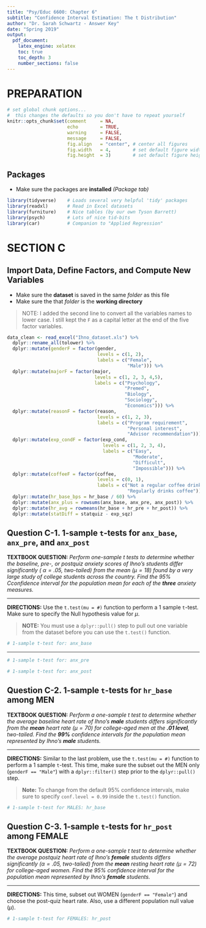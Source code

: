 ---
title: "Psy/Educ 6600: Chapter 6"
subtitle: "Confidence Interval Estimation: The t Distribution"
author: "Dr. Sarah Schwartz - Answer Key"
date: "Spring 2019"
output: 
  pdf_document:
    latex_engine: xelatex
    toc: true
    toc_depth: 3
    number_sections: false
---

\clearpage

# PREPARATION

```{r, include=FALSE}
# set global chunk options...  
#  this changes the defaults so you don't have to repeat yourself
knitr::opts_chunk$set(comment     = NA,
                      echo        = TRUE, 
                      warning     = FALSE, 
                      message     = FALSE,
                      fig.align   = "center", # center all figures
                      fig.width   = 4,        # set default figure width to 4 inches
                      fig.height  = 3)        # set default figure height to 3 inches

```

## Packages

* Make sure the packages are **installed** *(Package tab)*

```{r}
library(tidyverse)    # Loads several very helpful 'tidy' packages
library(readxl)       # Read in Excel datasets
library(furniture)    # Nice tables (by our own Tyson Barrett)
library(psych)        # Lots of nice tid-bits
library(car)          # Companion to "Applied Regression"
```

\clearpage



# SECTION C

## Import Data, Define Factors, and Compute New Variables

* Make sure the **dataset** is saved in the same *folder* as this file
* Make sure the that *folder* is the **working directory**

> NOTE: I added the second line to convert all the variables names to lower case.  I still kept the `F` as a capital letter at the end of the five factor variables.

```{r}
data_clean <- read_excel("Ihno_dataset.xls") %>% 
  dplyr::rename_all(tolower) %>% 
  dplyr::mutate(genderF = factor(gender, 
                                 levels = c(1, 2),
                                 labels = c("Female", 
                                            "Male"))) %>% 
  dplyr::mutate(majorF = factor(major, 
                                levels = c(1, 2, 3, 4,5),
                                labels = c("Psychology",
                                           "Premed",
                                           "Biology",
                                           "Sociology",
                                           "Economics"))) %>% 
  dplyr::mutate(reasonF = factor(reason,
                                 levels = c(1, 2, 3),
                                 labels = c("Program requirement",
                                            "Personal interest",
                                            "Advisor recommendation"))) %>% 
  dplyr::mutate(exp_condF = factor(exp_cond,
                                   levels = c(1, 2, 3, 4),
                                   labels = c("Easy",
                                              "Moderate",
                                              "Difficult",
                                              "Impossible"))) %>% 
  dplyr::mutate(coffeeF = factor(coffee,
                                 levels = c(0, 1),
                                 labels = c("Not a regular coffee drinker",
                                            "Regularly drinks coffee")))  %>% 
  dplyr::mutate(hr_base_bps = hr_base / 60) %>% 
  dplyr::mutate(anx_plus = rowsums(anx_base, anx_pre, anx_post)) %>% 
  dplyr::mutate(hr_avg = rowmeans(hr_base + hr_pre + hr_post)) %>% 
  dplyr::mutate(statDiff = statquiz - exp_sqz)
```

\clearpage



## Question C-1. 1-sample `t`-tests for `anx_base`, `anx_pre`, and `anx_post`

**TEXTBOOK QUESTION:** *Perform one-sample t tests to determine whether the baseline, pre-, or postquiz anxiety scores of Ihno’s students differ significantly ( $\alpha = .05$, two-tailed) from the mean ($\mu = 18$) found by a very large study of college students across the country. Find the 95% Cconfidence interval for the population mean for each of the **three** anxiety measures.*

----------------------------

**DIRECTIONS:**  Use the `t.test(mu = #)` function to perform a 1 sample `t`-test.  Make sure to specify the Null hypothesis value for $\mu$.

> **NOTE:** You must use a `dplyr::pull()` step to pull out one variable from the dataset before you can use the `t.test()` function.

```{r}
# 1-sample t-test for: anx_base

```

---------------------------

```{r}
# 1-sample t-test for: anx_pre

```

\clearpage



```{r}
# 1-sample t-test for: anx_post

```

\clearpage



## Question C-2. 1-sample `t`-tests for `hr_base` among MEN

**TEXTBOOK QUESTION:** *Perform a one-sample t test to determine whether the average baseline heart rate of Ihno’s **male** students differs significantly from the **mean** heart rate ($\mu = 70$) for college-aged men at the **.01 level**, two-tailed. Find the **99%** confidence intervals for the population mean represented by Ihno’s **male** students.*

------------------------

**DIRECTIONS:** Similar to the last problem, use the `t.test(mu = #)` function to perform a 1 sample `t`-test.  This time, make sure the subset out the MEN only (`genderF == "Male"`) with a `dplyr::filter()` step prior to the `dplyr::pull()` step.

> **Note:** To change from the default 95% confidence intervals, make sure to specify `conf.level = 0.99` inside the `t.test()` function.

```{r}
# 1-sample t-test for MALES: hr_base

```


\clearpage 



## Question C-3. 1-sample `t`-tests for `hr_post` among FEMALE

**TEXTBOOK QUESTION:** *Perform a one-sample t test to determine whether the average postquiz heart rate of Ihno’s **female** students differs significantly ($\alpha = .05$, two-tailed) from the **mean** resting heart rate ($\mu = 72$) for college-aged women. Find the 95% confidence interval for the population mean represented by Ihno’s **female** students.*

----------------------------------

**DIRECTIONS:** This time, subset out WOMEN (`genderF == "Female"`) and choose the post-quiz heart rate.  Also, use a different population null value ($\mu$).

```{r}
# 1-sample t-test for FEMALES: hr_post

```


